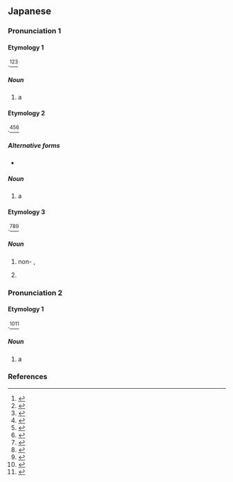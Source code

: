{{also|ホール|ポール}}
==Japanese==
{{DEFAULTSORT:ほおる'}}

===Pronunciation 1===
{{ja-pron|acc=0|acc_ref=DJR}}

====Etymology 1====
{{bor|ja|en|ball}}.<ref name="DJR">{{R:Daijirin}}</ref><ref name="DJS">{{R:Daijisen}}</ref><ref name="KDJ">{{R:Kokugo Dai Jiten}}</ref>

=====Noun=====
{{ja-noun}}

# a {{l|en|ball}} {{qualifier|a sphere}}

====Etymology 2====
{{bor|ja|en|bowl}}.<ref name="DJR">{{R:Daijirin}}</ref><ref name="DJS">{{R:Daijisen}}</ref><ref name="KDJ">{{R:Kokugo Dai Jiten}}</ref>

=====Alternative forms=====
* {{ja-r|ボウル}}

=====Noun=====
{{ja-noun}}

# a {{l|en|bowl}}

====Etymology 3====
{{bor|ja|en|board}}.<ref name="DJR">{{R:Daijirin}}</ref><ref name="DJS">{{R:Daijisen}}</ref><ref name="KDJ">{{R:Kokugo Dai Jiten}}</ref>

=====Noun=====
{{ja-noun}}

# {{abbreviation of|lang=ja|ボール紙|tr=bōru-gami|dot=:}} non-{{l|en|corrugated}} {{l|en|cardboard}}, {{l|en|pasteboard}}
# {{abbreviation of|lang=ja|段ボール|tr=danbōru|dot=:}} {{l|en|corrugated}} {{l|en|cardboard}}

===Pronunciation 2===
{{ja-pron|acc=1|acc_ref=DJR}}

====Etymology 1====
{{bor|ja|en|ball}}.<ref name="DJR">{{R:Daijirin}}</ref><ref name="DJS">{{R:Daijisen}}</ref>

=====Noun=====
{{ja-noun}}

# a {{l|en|ball}} {{qualifier|a formal dance event}}

===References===
<references/>
